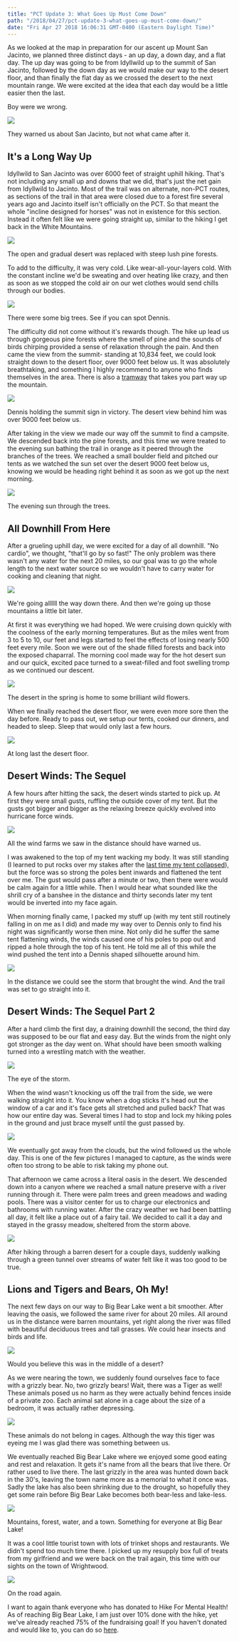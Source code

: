 ```yaml
---
title: "PCT Update 3: What Goes Up Must Come Down"
path: "/2018/04/27/pct-update-3-what-goes-up-must-come-down/"
date: "Fri Apr 27 2018 16:06:31 GMT-0400 (Eastern Daylight Time)"
---
```


As we looked at the map in preparation for our ascent up Mount San Jacinto, we planned three distinct days - an up day, a down day, and a flat day. The up day was going to be from Idyllwild up to the summit of San Jacinto, followed by the down day as we would make our way to the desert floor, and than finally the flat day as we crossed the desert to the next mountain range. We were excited at the idea that each day would be a little easier then the last.

Boy were we wrong.

![](http://reconnect.life/wp-content/uploads/2018/04/PSX_20180424_192834-500x375.jpg)

<Figcaption>They warned us about San Jacinto, but not what came after it.</Figcaption>

## It's a Long Way Up

Idyllwild to San Jacinto was over 6000 feet of straight uphill hiking. That's not including any small up and downs that we did, that's just the net gain from Idyllwild to Jacinto. Most of the trail was on alternate, non-PCT routes, as sections of the trail in that area were closed due to a forest fire several years ago and Jacinto itself isn't officially on the PCT. So that meant the whole "incline designed for horses" was not in existence for this section. Instead it often felt like we were going straight up, similar to the hiking I get back in the White Mountains.

![](http://reconnect.life/wp-content/uploads/2018/04/PSX_20180424_193328-500x375.jpg)

<Figcaption>The open and gradual desert was replaced with steep lush pine forests.</Figcaption>

To add to the difficulty, it was very cold. Like wear-all-your-layers cold. With the constant incline we'd be sweating and over heating like crazy, and then as soon as we stopped the cold air on our wet clothes would send chills through our bodies.

![](http://reconnect.life/wp-content/uploads/2018/04/PSX_20180424_194152-500x375.jpg)

<Figcaption>There were some big trees. See if you can spot Dennis.</Figcaption>

The difficulty did not come without it's rewards though. The hike up lead us through gorgeous pine forests where the smell of pine and the sounds of birds chirping provided a sense of relaxation through the pain. And then came the view from the summit- standing at 10,834 feet, we could look straight down to the desert floor, over 9000 feet below us. It was absolutely breathtaking, and something I highly recommend to anyone who finds themselves in the area. There is also a [tramway](https://www.pstramway.com) that takes you part way up the mountain.

![](http://reconnect.life/wp-content/uploads/2018/04/PSX_20180424_194645-375x500.jpg)

<Figcaption>Dennis holding the summit sign in victory. The desert view behind him was over 9000 feet below us.</Figcaption>

After taking in the view we made our way off the summit to find a campsite. We descended back into the pine forests, and this time we were treated to the evening sun bathing the trail in orange as it peered through the branches of the trees. We reached a small boulder field and pitched our tents as we watched the sun set over the desert 9000 feet below us, knowing we would be heading right behind it as soon as we got up the next morning.

![](http://reconnect.life/wp-content/uploads/2018/04/PSX_20180424_195329-500x375.jpg)

<Figcaption>The evening sun through the trees. </Figcaption>

## All Downhill From Here

After a grueling uphill day, we were excited for a day of all downhill. "No cardio", we thought, "that'll go by so fast!" The only problem was there wasn't any water for the next 20 miles, so our goal was to go the whole length to the next water source so we wouldn't have to carry water for cooking and cleaning that night.

![](http://reconnect.life/wp-content/uploads/2018/04/PSX_20180425_195537-500x375.jpg)

<Figcaption>We're going allllll the way down there. And then we're going up those mountains a little bit later.</Figcaption>

At first it was everything we had hoped. We were cruising down quickly with the coolness of the early morning temperatures. But as the miles went from 3 to 5 to 10, our feet and legs started to feel the effects of losing nearly 500 feet every mile. Soon we were out of the shade filled forests and back into the exposed chaparral. The morning cool made way for the hot desert sun and our quick, excited pace turned to a sweat-filled and foot swelling tromp as we continued our descent.

![](http://reconnect.life/wp-content/uploads/2018/04/PSX_20180425_210653-500x375.jpg)

<Figcaption>The desert in the spring is home to some brilliant wild flowers.</Figcaption>

When we finally reached the desert floor, we were even more sore then the day before. Ready to pass out, we setup our tents, cooked our dinners, and headed to sleep. Sleep that would only last a few hours.

![](http://reconnect.life/wp-content/uploads/2018/04/PSX_20180425_211403-500x375.jpg)

<Figcaption>At long last the desert floor.</Figcaption>

## Desert Winds: The Sequel

A few hours after hitting the sack, the desert winds started to pick up. At first they were small gusts, ruffling the outside cover of my tent. But the gusts got bigger and bigger as the relaxing breeze quickly evolved into hurricane force winds.

![](http://reconnect.life/wp-content/uploads/2018/04/PSX_20180425_211906-500x375.jpg)

<Figcaption>All the wind farms we saw in the distance should have warned us.</Figcaption>

I was awakened to the top of my tent wacking my body. It was still standing (I learned to put rocks over my stakes after the [last time my tent collapsed](http://reconnect.life/2018/04/08/pct-update-1-wind-and-banjos/)), but the force was so strong the poles bent inwards and flattened the tent over me. The gust would pass after a minute or two, then there were would be calm again for a little while. Then I would hear what sounded like the shrill cry of a banshee in the distance and thirty seconds later my tent would be inverted into my face again.

When morning finally came, I packed my stuff up (with my tent still routinely falling in on me as I did) and made my way over to Dennis only to find his night was significantly worse then mine. Not only did he suffer the same tent flattening winds, the winds caused one of his poles to pop out and ripped a hole through the top of his tent. He told me all of this while the wind pushed the tent into a Dennis shaped silhouette around him. 

![](http://reconnect.life/wp-content/uploads/2018/04/PSX_20180425_212558-500x375.jpg)

<Figcaption>In the distance we could see the storm that brought the wind. And the trail was set to go straight into it.</Figcaption>

## Desert Winds: The Sequel Part 2

After a hard climb the first day, a draining downhill the second, the third day was supposed to be our flat and easy day. But the winds from the night only got stronger as the day went on. What should have been smooth walking turned into a wrestling match with the weather.

![](http://reconnect.life/wp-content/uploads/2018/04/PSX_20180426_193332-500x375.jpg)

<Figcaption>The eye of the storm.</Figcaption>

When the wind wasn't knocking us off the trail from the side, we were walking straight into it. You know when a dog sticks it's head out the window of a car and it's face gets all stretched and pulled back? That was how our entire day was. Several times I had to stop and lock my hiking poles in the ground and just brace myself until the gust passed by.

![](http://reconnect.life/wp-content/uploads/2018/04/PSX_20180426_193845-500x375.jpg)

<Figcaption>We eventually got away from the clouds, but the wind followed us the whole day. This is one of the few pictures I managed to capture, as the winds were often too strong to be able to risk taking my phone out.</Figcaption>

That afternoon we came across a literal oasis in the desert. We descended down into a canyon where we reached a small nature preserve with a river running through it. There were palm trees and green meadows and wading pools. There was a visitor center for us to charge our electronics and bathrooms with running water. After the crazy weather we had been battling all day, it felt like a place out of a fairy tail. We decided to call it a day and stayed in the grassy meadow, sheltered from the storm above.

![](http://reconnect.life/wp-content/uploads/2018/04/PSX_20180426_195000-500x375.jpg)

<Figcaption>After hiking through a barren desert for a couple days, suddenly walking through a green tunnel over streams of water felt like it was too good to be true.</Figcaption>

## Lions and Tigers and Bears, Oh My!

The next few days on our way to Big Bear Lake went a bit smoother. After leaving the oasis, we followed the same river for about 20 miles. All around us in the distance were barren mountains, yet right along the river was filled with beautiful deciduous trees and tall grasses. We could hear insects and birds and life. 

![](http://reconnect.life/wp-content/uploads/2018/04/PSX_20180426_195628-500x375.jpg)

<Figcaption>Would you believe this was in the middle of a desert?</Figcaption>

As we were nearing the town, we suddenly found ourselves face to face with a grizzly bear. No, two grizzly bears! Wait, there was a Tiger as well! These animals posed us no harm as they were actually behind fences inside of a private zoo. Each animal sat alone in a cage about the size of a bedroom, it was actually rather depressing.

![](http://reconnect.life/wp-content/uploads/2018/04/PSX_20180426_195911-500x375.jpg)

<Figcaption>These animals do not belong in cages. Although the way this tiger was eyeing me I was glad there was something between us.</Figcaption>

We eventually reached Big Bear Lake where we enjoyed some good eating and rest and relaxation. It gets it's name from all the bears that live there. Or rather used to live there. The last grizzly in the area was hunted down back in the 30's, leaving the town name more as a memorial to what it once was. Sadly the lake has also been shrinking due to the drought, so hopefully they get some rain before Big Bear Lake becomes both bear-less and lake-less.

![](http://reconnect.life/wp-content/uploads/2018/04/PSX_20180426_200438-500x375.jpg)

<Figcaption>Mountains, forest, water, and a town. Something for everyone at Big Bear Lake!</Figcaption>

It was a cool little tourist town with lots of trinket shops and restaurants. We didn't spend too much time there. I picked up my resupply box full of treats from my girlfriend and we were back on the trail again, this time with our sights on the town of Wrightwood.

![](http://reconnect.life/wp-content/uploads/2018/04/PSX_20180426_201400-500x375.jpg)

<Figcaption>On the road again.</Figcaption>

I want to again thank everyone who has donated to Hike For Mental Health! As of reaching Big Bear Lake, I am just over 10% done with the hike, yet we've already reached 75% of the fundraising goal! If you haven't donated and would like to, you can do so [here](https://secure.hikeformentalhealth.org/np/clients/hike/campaign.jsp?campaign=102&fundraiser=8262&).

